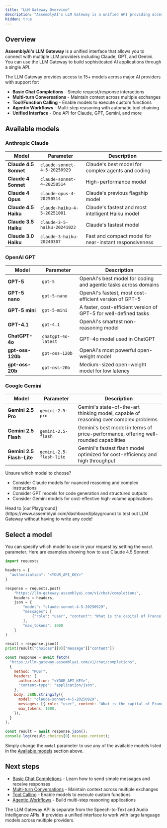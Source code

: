 ```yaml
---
title: "LLM Gateway Overview"
description: "AssemblyAI's LLM Gateway is a unified API providing access to 15+ models from Claude, GPT, and Gemini through a single interface."
hidden: true
---
```


## Overview

**AssemblyAI's LLM Gateway** is a unified interface that allows you to connect with multiple LLM providers including Claude, GPT, and Gemini. You can use the LLM Gateway to build sophisticated AI applications through a single API.

The LLM Gateway provides access to 15+ models across major AI providers with support for:

- **Basic Chat Completions** - Simple request/response interactions
- **Multi-turn Conversations** - Maintain context across multiple exchanges
- **Tool/Function Calling** - Enable models to execute custom functions
- **Agentic Workflows** - Multi-step reasoning with automatic tool chaining
- **Unified Interface** - One API for Claude, GPT, Gemini, and more

## Available models

### Anthropic Claude

| Model                 | Parameter                    | Description                                            |
| --------------------- | ---------------------------- | ------------------------------------------------------ |
| **Claude 4.5 Sonnet** | `claude-sonnet-4-5-20250929` | Claude's best model for complex agents and coding      |
| **Claude 4 Sonnet**   | `claude-sonnet-4-20250514`   | High-performance model                                 |
| **Claude 4 Opus**     | `claude-opus-4-20250514`     | Claude's previous flagship model                       |
| **Claude 4.5 Haiku**  | `claude-haiku-4-5-20251001`  | Claude's fastest and most intelligent Haiku model      |
| **Claude 3.5 Haiku**  | `claude-3-5-haiku-20241022`  | Claude's fastest model                                 |
| **Claude 3.0 Haiku**  | `claude-3-haiku-20240307`    | Fast and compact model for near-instant responsiveness |

### OpenAI GPT

| Model            | Parameter           | Description                                                      |
| ---------------- | ------------------- | ---------------------------------------------------------------- |
| **GPT-5**        | `gpt-5`             | OpenAI's best model for coding and agentic tasks across domains  |
| **GPT-5 nano**   | `gpt-5-nano`        | OpenAI's fastest, most cost-efficient version of GPT-5           |
| **GPT-5 mini**   | `gpt-5-mini`        | A faster, cost-efficient version of GPT-5 for well-defined tasks |
| **GPT-4.1**      | `gpt-4.1`           | OpenAI's smartest non-reasoning model                            |
| **ChatGPT-4o**   | `chatgpt-4o-latest` | GPT-4o model used in ChatGPT                                     |
| **gpt-oss-120b** | `gpt-oss-120b`      | OpenAI's most powerful open-weight model                         |
| **gpt-oss-20b**  | `gpt-oss-20b`       | Medium-sized open-weight model for low latency                   |

### Google Gemini

| Model                     | Parameter               | Description                                                                           |
| ------------------------- | ----------------------- | ------------------------------------------------------------------------------------- |
| **Gemini 2.5 Pro**        | `gemini-2.5-pro`        | Gemini's state-of-the-art thinking model, capable of reasoning over complex problems  |
| **Gemini 2.5 Flash**      | `gemini-2.5-flash`      | Gemini's best model in terms of price-performance, offering well-rounded capabilities |
| **Gemini 2.5 Flash-Lite** | `gemini-2.5-flash-lite` | Gemini's fastest flash model optimized for cost-efficiency and high throughput        |

Unsure which model to choose?

- Consider Claude models for nuanced reasoning and complex instructions
- Consider GPT models for code generation and structured outputs
- Consider Gemini models for cost-effective high-volume applications

<Note>
  Head to [our Playground](https://www.assemblyai.com/dashboard/playground) to
  test out LLM Gateway without having to write any code!
</Note>

## Select a model

You can specify which model to use in your request by setting the `model` parameter. Here are examples showing how to use Claude 4.5 Sonnet:

<Tabs>
<Tab title="Python">

```python {11}
import requests

headers = {
  "authorization": "<YOUR_API_KEY>"
}

response = requests.post(
    "https://llm-gateway.assemblyai.com/v1/chat/completions",
    headers = headers,
    json = {
        "model": "claude-sonnet-4-5-20250929",
        "messages": [
            {"role": "user", "content": "What is the capital of France?"}
        ],
        "max_tokens": 1000
    }
)

result = response.json()
print(result["choices"][0]["message"]["content"])
```

</Tab>
<Tab title="JavaScript">

```javascript {10}
const response = await fetch(
  "https://llm-gateway.assemblyai.com/v1/chat/completions",
  {
    method: "POST",
    headers: {
      authorization: "<YOUR_API_KEY>",
      "content-type": "application/json",
    },
    body: JSON.stringify({
      model: "claude-sonnet-4-5-20250929",
      messages: [{ role: "user", content: "What is the capital of France?" }],
      max_tokens: 1000,
    }),
  }
);

const result = await response.json();
console.log(result.choices[0].message.content);
```

</Tab>
</Tabs>

Simply change the `model` parameter to use any of the available models listed in the [Available models](#available-models) section above.

## Next steps

- [Basic Chat Completions](/docs/llm-gateway/chat-completions) - Learn how to send simple messages and receive responses
- [Multi-turn Conversations](/docs/llm-gateway/conversations) - Maintain context across multiple exchanges
- [Tool Calling](/docs/llm-gateway/tool-calling) - Enable models to execute custom functions
- [Agentic Workflows](/docs/llm-gateway/agentic-workflows) - Build multi-step reasoning applications

<Note>
  The LLM Gateway API is separate from the Speech-to-Text and Audio Intelligence
  APIs. It provides a unified interface to work with large language models
  across multiple providers.
</Note>
